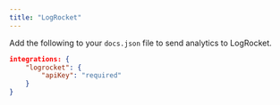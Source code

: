 ```yaml
---
title: "LogRocket"
---
```


Add the following to your `docs.json` file to send analytics to LogRocket.

```json Analytics options in docs.json
integrations: {
    "logrocket": {
        "apiKey": "required"
    }
}
```
